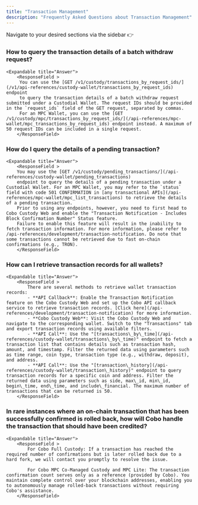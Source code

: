 ```yaml
---
title: "Transaction Management"
description: "Frequently Asked Questions about Transaction Management"
---
```

<Tip> Navigate to your desired sections via the sidebar   👉 </Tip>

### How to query the transaction details of a batch withdraw request?
    <Expandable title="Answer">
        <ResponseField >
         You can use the [GET /v1/custody/transactions_by_request_ids/](/v1/api-references/custody-wallet/transactions_by_request_ids) endpoint
         to query the transaction details of a batch withdraw request submitted under a Custodial Wallet. The request IDs should be provided in the `request_ids` field of the GET request, separated by commas.
         For an MPC Wallet, you can use the [GET /v1/custody/mpc/transactions_by_request_ids/](/api-references/mpc-wallet/mpc_transactions_by_request_ids) endpoint instead. A maximum of 50 request IDs can be included in a single request.
        </ResponseField>
  </Expandable>

### How do I query the details of a pending transaction?
    <Expandable title="Answer">
        <ResponseField >
        You may use the [GET /v1/custody/pending_transactions/](/api-references/custody-wallet/pending_transactions)
        endpoint to query the details of a pending transaction under a Custodial Wallet. For an MPC Wallet, you may refer to the `status` field with code 501 CONFIRMATION in [any transactional APIs](/api-references/mpc-wallet/mpc_list_transactions) to retrieve the details of a pending transaction.
        Prior to using any endpoints, however, you need to first head to Cobo Custody Web and enable the "Transaction Notification - Includes Block Confirmation Number" Status feature.
        Failure to enable this feature will result in the inability to fetch transaction information. For more information, please refer to  /api-references/development/transaction-notification. Do note that some transactions cannot be retrieved due to fast on-chain confirmations (e.g., TRON).
        </ResponseField>
  </Expandable>


### How can I retrieve transaction records for all wallets?
    <Expandable title="Answer">
        <ResponseField >
            There are several methods to retrieve wallet transaction records:
            - **API Callback**: Enable the Transaction Notification feature on the Cobo Custody Web and set up the Cobo API callback service to retrieve transaction records. [Click here](/api-references/development/transaction-notification) for more information.
            - **Cobo Custody Web**: Visit the Cobo Custody Web and navigate to the corresponding wallet. Switch to the "Transactions" tab and export transaction records using available filters.
            - **API Call**: Use the "[transactions\_by\_time](/api-references/custody-wallet/transactions\_by\_time)" endpoint to fetch a transaction list that contains details such as transaction hash, amount, and timestamp. Filter the returned data using parameters such as time range, coin type, transaction type (e.g., withdraw, deposit), and address.
            - **API Call**: Use the "[transaction\_history](/api-references/custody-wallet/transaction\_history)" endpoint to query transaction records for a specific coin and address. Filter the returned data using parameters such as side, max\_id, min\_id, begin\_time, end\_time, and include\_financial. The maximum number of transactions that can be returned is 50.
        </ResponseField>
  </Expandable>


 ###  In rare instances where an on-chain transaction that has been successfully confirmed is rolled back, how will Cobo handle the transaction that should have been credited?
    <Expandable title="Answer">
        <ResponseField >
            For Cobo Full Custody: If a transaction has reached the required number of confirmations but is later rolled back due to a hard fork, we will contact you promptly to resolve the issue.

            For Cobo MPC Co-Managed Custody and MPC Lite: The transaction confirmation count serves only as a reference (provided by Cobo). You maintain complete control over your blockchain addresses, enabling you to autonomously manage rolled-back transactions without requiring Cobo's assistance.
        </ResponseField>
  </Expandable>

